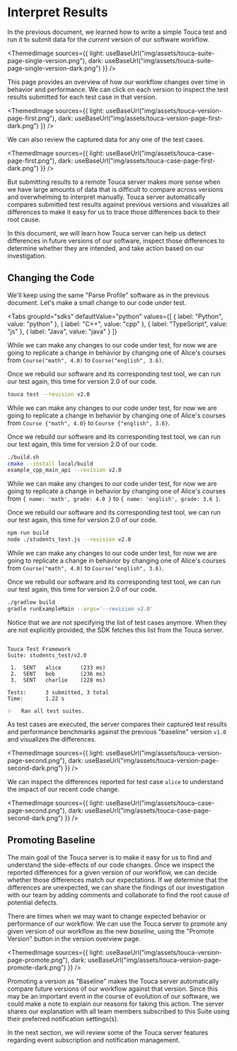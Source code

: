
# Interpret Results

In the previous document, we learned how to write a simple Touca test and run it
to submit data for the _current_ version of our software workflow.

<ThemedImage
  sources={{
    light: useBaseUrl("img/assets/touca-suite-page-single-version.png"),
    dark: useBaseUrl("img/assets/touca-suite-page-single-version-dark.png")
  }}
/>

This page provides an overview of how our workflow changes over time in behavior
and performance. We can click on each version to inspect the test results
submitted for each test case in that version.

<ThemedImage
  sources={{
    light: useBaseUrl("img/assets/touca-version-page-first.png"),
    dark: useBaseUrl("img/assets/touca-version-page-first-dark.png")
  }}
/>

We can also review the captured data for any one of the test cases.

<ThemedImage
  sources={{
    light: useBaseUrl("img/assets/touca-case-page-first.png"),
    dark: useBaseUrl("img/assets/touca-case-page-first-dark.png")
  }}
/>

But submitting results to a remote Touca server makes more sense when we have
large amounts of data that is difficult to compare across versions and
overwhelming to interpret manually. Touca server automatically compares
submitted test results against previous versions and visualizes all differences
to make it easy for us to trace those differences back to their root cause.

In this document, we will learn how Touca server can help us detect differences
in future versions of our software, inspect those differences to determine
whether they are intended, and take action based on our investigation.

## Changing the Code

We'll keep using the same "Parse Profile" software as in the previous document.
Let's make a small change to our code under test.

<Tabs
  groupId="sdks"
  defaultValue="python"
  values={[
    { label: "Python", value: "python" },
    { label: "C++", value: "cpp" },
    { label: "TypeScript", value: "js" },
    { label: "Java", value: "java" }
  ]}
>
  <TabItem value="python">

While we can make any changes to our code under test, for now we are going to
replicate a change in behavior by changing one of Alice's courses from
`Course("math", 4.0)` to `Course("english", 3.6)`.

Once we rebuild our software and its corresponding test tool, we can run our
test again, this time for version 2.0 of our code.

```bash
touca test --revision v2.0
```

  </TabItem>
  <TabItem value="cpp">

While we can make any changes to our code under test, for now we are going to
replicate a change in behavior by changing one of Alice's courses from
`Course {"math", 4.0}` to `Course {"english", 3.6}`.

Once we rebuild our software and its corresponding test tool, we can run our
test again, this time for version 2.0 of our code.

```bash
./build.sh
cmake --install local/build
example_cpp_main_api --revision v2.0
```

  </TabItem>
  <TabItem value="js">

While we can make any changes to our code under test, for now we are going to
replicate a change in behavior by changing one of Alice's courses from
`{ name: 'math', grade: 4.0 }` to `{ name: 'english', grade: 3.6 }`.

Once we rebuild our software and its corresponding test tool, we can run our
test again, this time for version 2.0 of our code.

```bash
npm run build
node ./students_test.js --revision v2.0
```

  </TabItem>
  <TabItem value="java">

While we can make any changes to our code under test, for now we are going to
replicate a change in behavior by changing one of Alice's courses from
`Course("math", 4.0)` to `Course("english", 3.6)`.

Once we rebuild our software and its corresponding test tool, we can run our
test again, this time for version 2.0 of our code.

```bash
./gradlew build
gradle runExampleMain --args='--revision v2.0'
```

  </TabItem>
</Tabs>

Notice that we are not specifying the list of test cases anymore. When they are
not explicitly provided, the SDK fetches this list from the Touca server.

```text

Touca Test Framework
Suite: students_test/v2.0

 1.  SENT   alice      (233 ms)
 2.  SENT   bob        (236 ms)
 3.  SENT   charlie    (228 ms)

Tests:      3 submitted, 3 total
Time:       1.22 s

✨   Ran all test suites.

```

As test cases are executed, the server compares their captured test results and
performance benchmarks against the previous "baseline" version `v1.0` and
visualizes the differences.

<ThemedImage
  sources={{
    light: useBaseUrl("img/assets/touca-version-page-second.png"),
    dark: useBaseUrl("img/assets/touca-version-page-second-dark.png")
  }}
/>

We can inspect the differences reported for test case `alice` to understand the
impact of our recent code change.

<ThemedImage
  sources={{
    light: useBaseUrl("img/assets/touca-case-page-second.png"),
    dark: useBaseUrl("img/assets/touca-case-page-second-dark.png")
  }}
/>

## Promoting Baseline

The main goal of the Touca server is to make it easy for us to find and
understand the side-effects of our code changes. Once we inspect the reported
differences for a given version of our workflow, we can decide whether those
differences match our expectations. If we determine that the differences are
unexpected, we can share the findings of our investigation with our team by
adding comments and collaborate to find the root cause of potential defects.

There are times when we may want to change expected behavior or performance of
our workflow. We can use the Touca server to promote any given version of our
workflow as the new _baseline_, using the "Promote Version" button in the
version overview page.

<ThemedImage
  sources={{
    light: useBaseUrl("img/assets/touca-version-page-promote.png"),
    dark: useBaseUrl("img/assets/touca-version-page-promote-dark.png")
  }}
/>

Promoting a version as "Baseline" makes the Touca server automatically compare
future versions of our workflow against that version. Since this may be an
important event in the course of evolution of our software, we could make a note
to explain our reasons for taking this action. The server shares our explanation
with all team members subscribed to this Suite using their preferred
notification settings(s).

In the next section, we will review some of the Touca server features regarding
event subscription and notification management.

